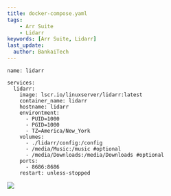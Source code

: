 ---
title: docker-compose.yaml
tags:
    - Arr Suite
    - Lidarr
keywords: [Arr Suite, Lidarr]
last_update:
  author: BankaiTech
---
```
name: lidarr

services:
  lidarr:
    image: lscr.io/linuxserver/lidarr:latest
    container_name: lidarr
    hostname: lidarr
    environtment:
      - PUID=1000
      - PGID=1000
      - TZ=America/New_York
    volumes:
      - ./lidarr/config:/config
      - /media/Music:/music #optional
      - /media/Downloads:/media/Downloads #optional
    ports:
      - 8686:8686
    restart: unless-stopped
```

<a href="https://www.buymeacoffee.com/BankaiTech"><img src="https://img.buymeacoffee.com/button-api/?text=Buy me a beer&emoji=🍺&slug=BankaiTech&button_colour=FFDD00&font_colour=000000&font_family=Cookie&outline_colour=000000&coffee_colour=ffffff" /></a>
